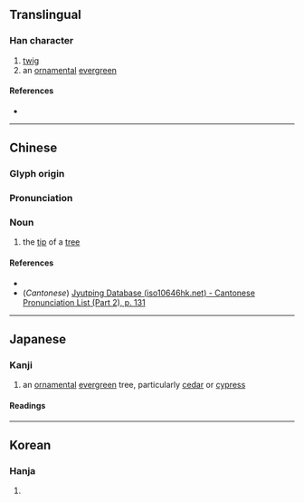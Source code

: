 {{also|槇}}
{{character info/new}}
==Translingual==

===Han character===
{{Han char|rn=75|rad=木|as=10|sn=14|four=44981|canj=DJBC|ids=⿰木真}}

# [[twig]]
# an [[ornamental]] [[evergreen]] {{gloss|''[[Podocarpus]]''}}

====References====
* {{Han ref|kx=0546.251|hdz=21266.090|uh=69D9|ud=27097|bh=E25C|bd=57948}}

----

==Chinese==
{{zh-forms|t2=槇}}

===Glyph origin===
{{Han etym}}

===Pronunciation===
{{zh-pron
|m=diān
|c=din1
|mc=y
|oc=y
|ma=
|cat=n
}}

===Noun===
{{zh-noun}}

# the [[tip]] of a [[tree]]

====References====
* {{R:twedu|C05293}}
* (''Cantonese'') [http://www.iso10646hk.net/jp/document/download.jsp Jyutping Database (iso10646hk.net) - Cantonese Pronunciation List (Part 2), p. 131]

----

==Japanese==

===Kanji===
{{ja-kanji|grade=|rs=木10}}

# an [[ornamental]] [[evergreen]] tree, particularly [[cedar]] or [[cypress]]

====Readings====
{{ja-readings
|goon=てん, しん
|kanon=てん, しん
|kun=まき-, こずえ
}}

----

==Korean==

===Hanja===
{{ko-hanja|hangeul=전|eumhun=|rv=jeon|mr=chŏn|y=cen}}

# {{defn|lang=ko|sort=木10}}